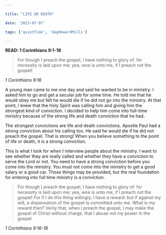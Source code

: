 ```yaml
---

title: "LIFE OR DEATH"

date: '2023-07-07'

tags: ['quietTime', 'dagHewardMills']

---
```


**READ: 1 Corinthians 9:1-18**

>For though I preach the gospel, I have nothing to glory of: for necessity is laid upon me; yea, woe is unto me, if I preach not the gospel! 

*1 Corinthians 9:16*

A young man came to me one day and said he wanted to be in ministry. I asked him to go and get a secular job for some time. He told me that he would obey me but felt he would die if he did not go into the ministry. At that point, I knew that the Holy Spirit was calling him and giving him the strongest kind of conviction. I decided to help him come into full-time ministry because of the strong life and death conviction that he had. 

The strongest convictions are life and death convictions. Apostle Paul had a strong conviction about his calling too. He said he would die if he did not preach the gospel. That is strong! When you believe something to the point of life or death, it is a strong conviction.

This is what I look for when I interview people about the ministry. I want to see whether they are really called and whether they have a conviction to serve the Lord or not. You need to have a strong conviction before you come into the ministry. You must not come into the ministry to get a good salary or a good car. Those things may be provided, but the real foundation for entering into full time ministry is a conviction. 

>For though I preach the gospel, I have nothing to glory of: for necessity is laid upon me; yea, woe is unto me, if I preach not the gospel! For if I do this thing willingly, I have a reward: but if against my will, a dispensation of the gospel is committed unto me. What is my reward then? Verily that, when I preach the gospel, I may make the gospel of Christ without charge, that I abuse not my power in the gospel. 

*1 Corinthians 9:16-18*
